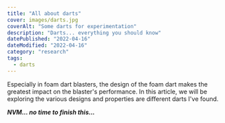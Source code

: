```yaml
---
title: "All about darts"
cover: images/darts.jpg
coverAlt: "Some darts for experimentation"
description: "Darts... everything you should know"
datePublished: "2022-04-16"
dateModified: "2022-04-16"
category: "research"
tags:
  - darts
---
```


Especially in foam dart blasters, the design of the foam dart makes the greatest impact on the blaster's performance. In this article, we will be exploring the various designs and properties are different darts I've found.

***NVM... no time to finish this...***

